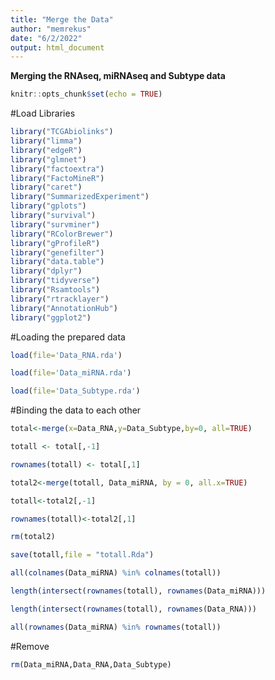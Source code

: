 ---
title: "Merge the Data"
author: "memrekus"
date: "6/2/2022"
output: html_document
---


__Merging the RNAseq, miRNAseq and Subtype data__


```{r setup, include=TRUE}
knitr::opts_chunk$set(echo = TRUE)
```


#Load Libraries


```{r}

library("TCGAbiolinks")
library("limma")
library("edgeR")
library("glmnet")
library("factoextra")
library("FactoMineR")
library("caret")
library("SummarizedExperiment")
library("gplots")
library("survival")
library("survminer")
library("RColorBrewer")
library("gProfileR")
library("genefilter")
library("data.table")
library("dplyr")
library("tidyverse")
library("Rsamtools")
library("rtracklayer")
library("AnnotationHub")
library("ggplot2")

```


#Loading the prepared data


```{r}

load(file='Data_RNA.rda')

load(file='Data_miRNA.rda')

load(file='Data_Subtype.rda')

```


#Binding the data to each other


```{r}

total<-merge(x=Data_RNA,y=Data_Subtype,by=0, all=TRUE)

totall <- total[,-1]

rownames(totall) <- total[,1]

total2<-merge(totall, Data_miRNA, by = 0, all.x=TRUE)

totall<-total2[,-1]

rownames(totall)<-total2[,1]

rm(total2)

save(totall,file = "totall.Rda")

all(colnames(Data_miRNA) %in% colnames(totall))

length(intersect(rownames(totall), rownames(Data_miRNA)))

length(intersect(rownames(totall), rownames(Data_RNA)))

all(rownames(Data_miRNA) %in% rownames(totall))

```


#Remove 


```{r}

rm(Data_miRNA,Data_RNA,Data_Subtype)

```

